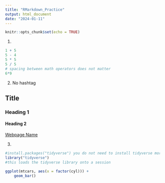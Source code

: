 ```yaml
---
title: "RMarkdown_Practice"
output: html_document
date: "2024-01-11"
---
```


```r
knitr::opts_chunk$set(echo = TRUE)
```

1. 
```r
1 + 5
5 - 4
5 * 5
5 / 5
# spacing between math operators does not matter
6*9
```

2.
No hashtag

## Title
### Heading 1
#### Heading 2

[Webpage Name](url)

3.

```r
#install.packages("tidyverse") you do not need to install tidyverse more than once onto RStudio
library("tidyverse")
#this loads the tidyverse library onto a session
```

```r
ggplot(mtcars, aes(x = factor(cyl))) +
    geom_bar()
```
